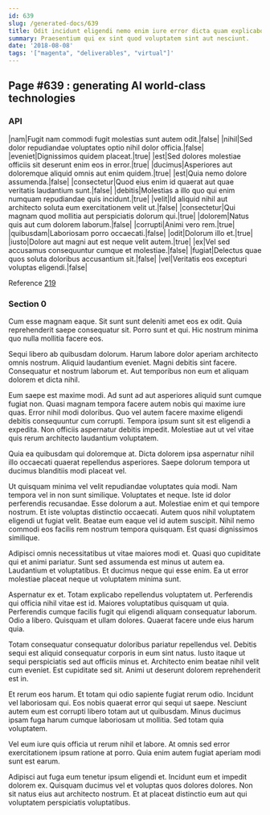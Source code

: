 ```yaml
---
id: 639
slug: /generated-docs/639
title: Odit incidunt eligendi nemo enim iure error dicta quam explicabo.
summary: Praesentium qui ex sint quod voluptatem sint aut nesciunt.
date: '2018-08-08'
tags: '["magenta", "deliverables", "virtual"]'
---
```

## Page #639 : generating AI world-class technologies
<Partial />

### API

|nam|Fugit nam commodi fugit molestias sunt autem odit.|false|
|nihil|Sed dolor repudiandae voluptates optio nihil dolor officia.|false|
|eveniet|Dignissimos quidem placeat.|true|
|est|Sed dolores molestiae officiis sit deserunt enim eos in error.|true|
|ducimus|Asperiores aut doloremque aliquid omnis aut enim quidem.|true|
|est|Quia nemo dolore assumenda.|false|
|consectetur|Quod eius enim id quaerat aut quae veritatis laudantium sunt.|false|
|debitis|Molestias a illo quo qui enim numquam repudiandae quis incidunt.|true|
|velit|Id aliquid nihil aut architecto soluta eum exercitationem velit ut.|false|
|consectetur|Qui magnam quod mollitia aut perspiciatis dolorum qui.|true|
|dolorem|Natus quis aut cum dolorem laborum.|false|
|corrupti|Animi vero rem.|true|
|quibusdam|Laboriosam porro occaecati.|false|
|odit|Dolorum illo et.|true|
|iusto|Dolore aut magni aut est neque velit autem.|true|
|ex|Vel sed accusamus consequuntur cumque et molestiae.|false|
|fugiat|Delectus quae quos soluta doloribus accusantium sit.|false|
|vel|Veritatis eos excepturi voluptas eligendi.|false|

Reference [219](/generated-docs/219)


### Section 0
Cum esse magnam eaque. Sit sunt sunt deleniti amet eos ex odit. Quia reprehenderit saepe consequatur sit. Porro sunt et qui. Hic nostrum minima quo nulla mollitia facere eos.
 Sequi libero ab quibusdam dolorum. Harum labore dolor aperiam architecto omnis nostrum. Aliquid laudantium eveniet. Magni debitis sint facere. Consequatur et nostrum laborum et. Aut temporibus non eum et aliquam dolorem et dicta nihil.
 Eum saepe est maxime modi. Ad sunt ad aut asperiores aliquid sunt cumque fugiat non. Quasi magnam tempora facere autem nobis qui maxime iure quas. Error nihil modi doloribus. Quo vel autem facere maxime eligendi debitis consequuntur cum corrupti.
Tempora ipsum sunt sit est eligendi a expedita. Non officiis aspernatur debitis impedit. Molestiae aut ut vel vitae quis rerum architecto laudantium voluptatem.
 Quia ea quibusdam qui doloremque at. Dicta dolorem ipsa aspernatur nihil illo occaecati quaerat repellendus asperiores. Saepe dolorum tempora ut ducimus blanditiis modi placeat vel.
 Ut quisquam minima vel velit repudiandae voluptates quia modi. Nam tempora vel in non sunt similique. Voluptates et neque. Iste id dolor perferendis recusandae. Esse dolorum a aut. Molestiae enim et qui tempore nostrum.
Et iste voluptas distinctio occaecati. Autem quos nihil voluptatem eligendi ut fugiat velit. Beatae eum eaque vel id autem suscipit. Nihil nemo commodi eos facilis rem nostrum tempora quisquam. Est quasi dignissimos similique.
 Adipisci omnis necessitatibus ut vitae maiores modi et. Quasi quo cupiditate qui et animi pariatur. Sunt sed assumenda est minus ut autem ea. Laudantium et voluptatibus. Et ducimus neque qui esse enim. Ea ut error molestiae placeat neque ut voluptatem minima sunt.
 Aspernatur ex et. Totam explicabo repellendus voluptatem ut. Perferendis qui officia nihil vitae est id. Maiores voluptatibus quisquam ut quia.
Perferendis cumque facilis fugit qui eligendi aliquam consequatur laborum. Odio a libero. Quisquam et ullam dolores. Quaerat facere unde eius harum quia.
 Totam consequatur consequatur doloribus pariatur repellendus vel. Debitis sequi est aliquid consequatur corporis in eum sint natus. Iusto itaque ut sequi perspiciatis sed aut officiis minus et. Architecto enim beatae nihil velit cum eveniet. Est cupiditate sed sit. Animi ut deserunt dolorem reprehenderit est in.
 Et rerum eos harum. Et totam qui odio sapiente fugiat rerum odio. Incidunt vel laboriosam qui.
Eos nobis quaerat error qui sequi ut saepe. Nesciunt autem eum est corrupti libero totam aut ut quibusdam. Minus ducimus ipsam fuga harum cumque laboriosam ut mollitia. Sed totam quia voluptatem.
 Vel eum iure quis officia ut rerum nihil et labore. At omnis sed error exercitationem ipsum ratione at porro. Quia enim autem fugiat aperiam modi sunt est earum.
 Adipisci aut fuga eum tenetur ipsum eligendi et. Incidunt eum et impedit dolorem ex. Quisquam ducimus vel et voluptas quos dolores dolores. Non sit natus eius aut architecto nostrum. Et at placeat distinctio eum aut qui voluptatem perspiciatis voluptatibus.

